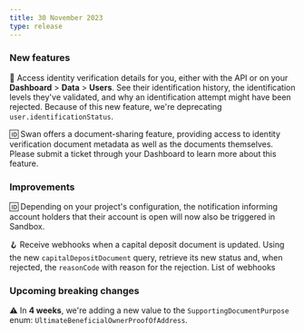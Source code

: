 ```yaml
---
title: 30 November 2023
type: release
---
```


### New features

👤 Access identity verification details for you, either with the API or on your **Dashboard** > **Data** > **Users**.
See their identification history, the identification levels they've validated, and why an identification attempt might have been rejected.
Because of this new feature, we're deprecating `user.identificationStatus`.

🆔 Swan offers a document-sharing feature, providing access to identity verification document metadata as well as the documents themselves.
Please submit a ticket through your Dashboard to learn more about this feature.

### Improvements

🆔 Depending on your project's configuration, the notification informing account holders that their account is open will now also be triggered in Sandbox.

🪝 Receive webhooks when a capital deposit document is updated.
Using the new `capitalDepositDocument` query, retrieve its new status and, when rejected, the `reasonCode` with reason for the rejection.
List of webhooks

### Upcoming breaking changes

⚠️ In **4 weeks**, we're adding a new value to the `SupportingDocumentPurpose` enum: `UltimateBeneficialOwnerProofOfAddress`.
